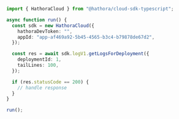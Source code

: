 ```typescript GetLogsForDeployment.ts
import { HathoraCloud } from "@hathora/cloud-sdk-typescript";

async function run() {
  const sdk = new HathoraCloud({
    hathoraDevToken: "",
    appId: "app-af469a92-5b45-4565-b3c4-b79878de67d2",
  });

  const res = await sdk.logV1.getLogsForDeployment({
    deploymentId: 1,
    tailLines: 100,
  });

  if (res.statusCode == 200) {
    // handle response
  }
}

run();
```
